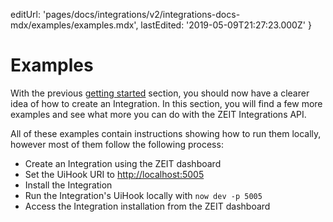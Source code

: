 
  editUrl:
    'pages/docs/integrations/v2/integrations-docs-mdx/examples/examples.mdx',
  lastEdited: '2019-05-09T21:27:23.000Z'
}

# Examples

With the previous [getting started](/docs/integrations/#getting-started) section, you should now have a clearer idea of how to create an Integration. In this section, you will find a few more examples and see what more you can do with the ZEIT Integrations API.

All of these examples contain instructions showing how to run them locally, however most of them follow the following process:

- Create an Integration using the ZEIT dashboard
- Set the UiHook URI to <http://localhost:5005>
- Install the Integration
- Run the Integration's UiHook locally with `now dev -p 5005`
- Access the Integration installation from the ZEIT dashboard

<Counter />
<BasicForm />
<UsingMetadata />
<ConnectWithGithub />
<RecentDeployments />
<MongoDbAtlas />
